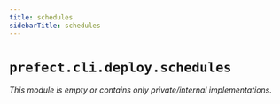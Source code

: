 ```yaml
---
title: schedules
sidebarTitle: schedules
---
```


# `prefect.cli.deploy.schedules`

*This module is empty or contains only private/internal implementations.*
